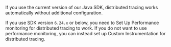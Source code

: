 If you use the current version of our Java SDK, distributed tracing works automatically without additional configuration.

If you use SDK version `6.24.x` or below, you need to <PlatformLink to="/performance/">Set Up Performance</PlatformLink> monitoring for distributed tracing to work. If you do not want to use performance monitoring, you can instead set up <PlatformLink to="/tracing/custom-instrumentation/">Custom Instrumentation</PlatformLink> for distributed tracing.
